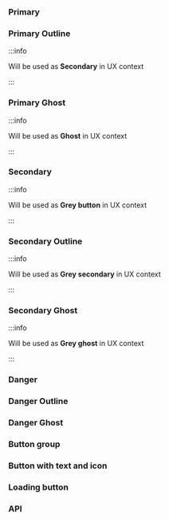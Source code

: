 


### Primary

<ButtonsPlayground />

### Primary Outline

:::info

Will be used as **Secondary** in UX context

:::

<ButtonSecondaryPlayground />

### Primary Ghost

:::info

Will be used as **Ghost** in UX context

:::

<ButtonGhostPlayground />

### Secondary

:::info

Will be used as **Grey button** in UX context

:::

<ButtonGreyPlayground />

### Secondary Outline

:::info

Will be used as **Grey secondary** in UX context

:::

<ButtonGreySecondaryPlayground />

### Secondary Ghost

:::info

Will be used as **Grey ghost** in UX context

:::

<ButtonGreyGhostPlayground />

### Danger

<SinceTag message="2.3.0" />

<ButtonDangerPlayground />

### Danger Outline

<SinceTag message="2.3.0" />

<ButtonDangerOutlinePlayground />

### Danger Ghost

<SinceTag message="2.3.0" />

<ButtonDangerGhostPlayground />

### Button group

<ButtonGroupPlayground />

### Button with text and icon

<ButtonTextIconPlayground />

### Loading button

<ButtonLoadingPlayground />

### API

<PropsApi />
